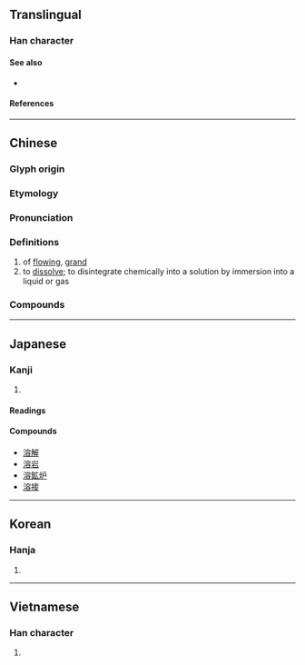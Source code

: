 {{also|浴}}
{{character info/new}}
==Translingual==

===Han character===
{{Han char|rn=85|rad=水|as=10|sn=13|four=33168|canj=EJCR|ids=⿰氵容}}

====See also====
* {{l|mul|浴}} <!-- visually similar: differs in just one component -->

====References====
{{Han ref|kx=0641.040|dkj=17983|dj=1048.120|hdz=31708.090|uh=6EB6}}

----

==Chinese==
{{zh-forms}}

===Glyph origin===
{{Han etym}}
{{Han compound|水|alt1=氵|t1=water|容|ls=psc|c1=s|c2=p}}

===Etymology===
{{rfe|zh|What relation is there between [[融]], [[鎔]], [[熔]], and [[溶]]?}}

===Pronunciation===
{{zh-pron
|m=róng
|c=jung4
|h=pfs=yùng
|md=
|mn=qz,tw,xm:iûⁿ/zz:iôⁿ/iông
|mn_note=iûⁿ/iôⁿ - vernacular; iông - literary
|mn-t=ion5/iên5
|mn-t_note=ion5 - Shantou; iên5 - Chaozhou
|w=
|mc=y
|oc=y
|cat=v
}}

===Definitions===
{{zh-hanzi}}
# of [[flowing]], [[grand]]
# to [[dissolve]]; to disintegrate chemically into a solution by immersion into a liquid or gas

===Compounds===
{{zh-der|不溶|可溶性|岩溶|暖溶溶|氣態溶液|汗溶溶|沇溶|液態溶液|溶㵝|溶入|溶劑|溶化|溶合|溶媒|溶氧量|溶液|溶溶|溶溶洩洩|溶溶脈脈|溶溶蕩蕩|溶蝕|溶解|溶解度|溶解熱|溶質|澒溶|真溶液|飽和溶液|河溶}}

----

==Japanese==

===Kanji===
{{ja-kanji|grade=c|rs=水10}}

# {{defn|lang=ja|sort=水10}}

====Readings====
{{ja-readings
|goon=ゆう
|kanon=よう
|kun=と-く, と-かす, と-ける
}}

====Compounds====
* [[溶解]]
* [[溶岩]]
* [[溶鉱炉]]
* [[溶接]]

----

==Korean==

===Hanja===
{{ko-hanja|용}}

# {{defn|lang=ko|sort=水10}}

----

==Vietnamese==

===Han character===
{{vi-readings|rs=水10|reading=[[dung]]}}

# {{defn|lang=vi|sort=水10}}